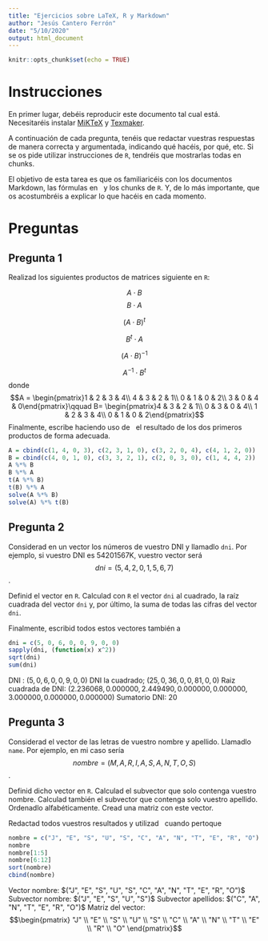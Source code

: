 ```yaml
---
title: "Ejercicios sobre LaTeX, R y Markdown"
author: "Jesús Cantero Ferrón"
date: "5/10/2020"
output: html_document
---
```


```r
knitr::opts_chunk$set(echo = TRUE)
```

# Instrucciones

En primer lugar, debéis reproducir este documento tal cual está. Necesitaréis instalar [MiKTeX](https://miktex.org/download) y [Texmaker](http://www.xm1math.net/texmaker/).

A continuación de cada pregunta, tenéis que redactar vuestras respuestas de manera correcta y argumentada, indicando qué hacéis, por qué, etc. Si se os pide utilizar instrucciones de `R`, tendréis que mostrarlas todas en chunks.

El objetivo de esta tarea es que os familiaricéis con los documentos Markdown, las fórmulas en \LaTeX\   y los chunks de `R`. Y, de lo más importante, que os acostumbréis a explicar lo que hacéis en cada momento.

# Preguntas

## Pregunta 1

Realizad los siguientes productos de matrices siguiente en `R`:

$$A\cdot B$$
$$B\cdot A$$

$$(A\cdot B)^t$$

$$B^t\cdot A$$

$$(A\cdot B)^{-1}$$

$$A^{-1}\cdot B^t$$
donde
$$A = \begin{pmatrix}1 & 2 & 3 & 4\\ 4 & 3 & 2 & 1\\ 0 & 1 & 0 & 2\\ 3 & 0 & 4 & 0\end{pmatrix}\qquad B= \begin{pmatrix}4 & 3 & 2 & 1\\ 0 & 3 & 0 & 4\\ 1 & 2 & 3 & 4\\ 0 & 1 & 0 & 2\end{pmatrix}$$
Finalmente, escribe haciendo uso de \LaTeX\  el resultado de los dos primeros productos de forma adecuada.

```r
A = cbind(c(1, 4, 0, 3), c(2, 3, 1, 0), c(3, 2, 0, 4), c(4, 1, 2, 0))
B = cbind(c(4, 0, 1, 0), c(3, 3, 2, 1), c(2, 0, 3, 0), c(1, 4, 4, 2))
A %*% B
B %*% A
t(A %*% B)
t(B) %*% A
solve(A %*% B)
solve(A) %*% t(B)
```

## Pregunta 2

Considerad en un vector los números de vuestro DNI y llamadlo `dni`. Por ejemplo, si vuestro DNI es 54201567K, vuestro vector será $$dni = (5,4,2,0,1,5,6,7)$$.

Definid el vector en `R`. Calculad con `R` el vector `dni` al cuadrado, la raíz cuadrada del vector `dni` y, por último, la suma de todas las cifras del vector `dni`.

Finalmente, escribid todos estos vectores también a \LaTeX

```r
dni = c(5, 0, 6, 0, 0, 9, 0, 0)
sapply(dni, (function(x) x^2))
sqrt(dni)
sum(dni)

```

DNI : $(5, 0, 6, 0, 0, 9, 0, 0)$
DNI la cuadrado; $(25,0, 36, 0, 0, 81, 0, 0)$
Raiz cuadrada de DNI: $(2.236068, 0.000000, 2.449490, 0.000000, 0.000000, 3.000000, 0.000000, 0.000000)$
Sumatorio DNI: $20$

## Pregunta 3

Considerad el vector de las letras de vuestro nombre y apellido. Llamadlo `name`. Por ejemplo, en mi caso sería $$nombre = (M,A,R,I,A,S,A,N,T,O,S)$$.

Definid dicho vector en `R`. Calculad el subvector que solo contenga vuestro nombre. Calculad también el subvector que contenga solo vuestro apellido.
Ordenadlo alfabéticamente. Cread una matriz con este vector.

Redactad todos vuestros resultados y utilizad \LaTeX\   cuando pertoque

```r
nombre = c("J", "E", "S", "U", "S", "C", "A", "N", "T", "E", "R", "O")
nombre
nombre[1:5]
nombre[6:12]
sort(nombre)
cbind(nombre)
```
Vector nombre: $("J", "E", "S", "U", "S", "C", "A", "N", "T", "E", "R", "O")$
Subvector nombre: $("J", "E", "S", "U", "S")$
Subvector apellidos: $("C", "A", "N", "T", "E", "R", "O")$
Matriz del vector: 
$$\begin{pmatrix} "J" \\ "E" \\ "S" \\ "U" \\ "S" \\ "C" \\ "A" \\ "N" \\ "T" \\ "E" \\ "R" \\ "O" \end{pmatrix}$$
